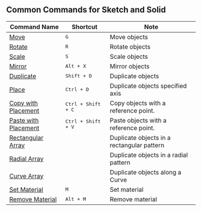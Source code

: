 ## Common Commands for Sketch and Solid
| Command Name                                        | Shortcut                    | Note                                       |
| --------------------------------------------------- | --------------------------- | ------------------------------------------ |
| [Move](common/move)                                 | <kbd>G</kbd>                | Move objects                               |
| [Rotate](common/rotate)                             | <kbd>R</kbd>                | Rotate objects                             |
| [Scale](common/scale)                               | <kbd>S</kbd>                | Scale objects                              |
| [Mirror](common/mirror)                             | <kbd>Alt + X</kbd>          | Mirror objects                             |
| [Duplicate](common/duplicate)                       | <kbd>Shift + D</kbd>        | Duplicate objects                          |
| [Place](common/place)                               | <kbd>Ctrl + D</kbd>         | Duplicate objects specified axis           |
| [Copy with Placement](common/copy-with-placement)   | <kbd>Ctrl + Shift + C</kbd> | Copy objects with a reference point.       |
| [Paste with Placement](common/paste-with-placement) | <kbd>Ctrl + Shift + V</kbd> | Paste objects with a reference point.      |
| [Rectangular Array](common/rectangular-array)       |                             | Duplicate objects in a rectangular pattern |
| [Radial Array](common/radial-array)                 |                             | Duplicate objects in a radial pattern      |
| [Curve Array](common/curve-array)                   |                             | Duplicate objects along a Curve            |
| [Set Material](common/set-material)                 | <kbd>M</kbd>                | Set material                               |
| [Remove Material](common/remove-material)           | <kbd>Alt + M</kbd>          | Remove material                            |



















